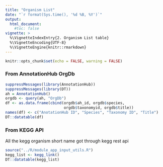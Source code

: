 ```yaml
---
title: "Organism List"
date: "`r format(Sys.time(), '%d %B, %Y')`"
output: 
  html_document:
    #toc: false
vignette: >
  %\VignetteIndexEntry{2. Organism List table}
  %\VignetteEncoding{UTF-8}  
  %\VignetteEngine{knitr::rmarkdown}
---
```


```r
knitr::opts_chunk$set(echo = FALSE, warning = FALSE)
```

### From AnnotationHub OrgDb

```r
suppressMessages(library(AnnotationHub))
suppressMessages(library(DT))
ah = AnnotationHub()
orgdb <- query(ah, "OrgDb")
df <- as.data.frame(cbind(orgdb$ah_id, orgdb$species, 
                          orgdb$taxonomyid, orgdb$title))
names(df) <- c("AnotationHub ID", "Species", "Taxonomy ID", "Title")
DT::datatable(df)
```

### From KEGG API
All the kegg organism short name got through kegg rest api

```r
source("../R/module_app_input_utils.R")
kegg_list <- kegg_link()
DT::datatable(kegg_list)
```
